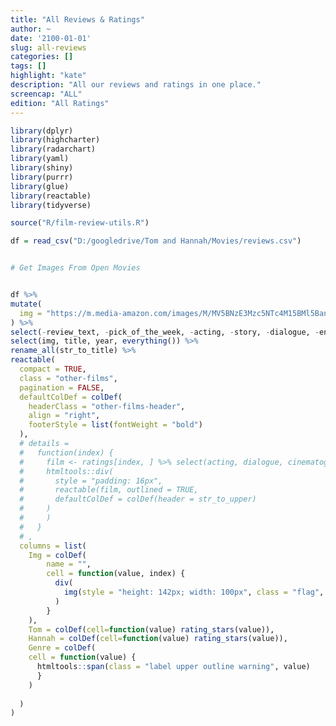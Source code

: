 ```yaml
---
title: "All Reviews & Ratings"
author: ~
date: '2100-01-01'
slug: all-reviews
categories: []
tags: []
highlight: "kate"
description: "All our reviews and ratings in one place."
screencap: "ALL"
edition: "All Ratings"
---
```


```r
library(dplyr)
library(highcharter)
library(radarchart)
library(yaml)
library(shiny)
library(purrr)
library(glue)
library(reactable)
library(tidyverse)

source("R/film-review-utils.R")

df = read_csv("D:/googledrive/Tom and Hannah/Movies/reviews.csv")


# Get Images From Open Movies



```


```r

df %>%
mutate(
  img = "https://m.media-amazon.com/images/M/MV5BNzE3Mzc5NTc4M15BMl5BanBnXkFtZTgwMDYwNzM3MjI@._V1_SX300.jpg"
) %>%
select(-review_text, -pick_of_the_week, -acting, -story, -dialogue, -entertainment, -cinematography, -image) %>%
select(img, title, year, everything()) %>%
rename_all(str_to_title) %>%
reactable(
  compact = TRUE,
  class = "other-films",
  pagination = FALSE,
  defaultColDef = colDef(
    headerClass = "other-films-header", 
    align = "right",
    footerStyle = list(fontWeight = "bold")
  ),
  # details = 
  #   function(index) {
  #     film <- ratings[index, ] %>% select(acting, dialogue, cinematography, entertainment, story)
  #     htmltools::div(
  #       style = "padding: 16px", 
  #       reactable(film, outlined = TRUE,
  #       defaultColDef = colDef(header = str_to_upper)
  #     )
  #     )
  #   }
  # ,
  columns = list(
    Img = colDef(
        name = "",
        cell = function(value, index) {
          div(
            img(style = "height: 142px; width: 100px", class = "flag", alt = "", src = value)
          )
        }
    ),
    Tom = colDef(cell=function(value) rating_stars(value)),
    Hannah = colDef(cell=function(value) rating_stars(value)),
    Genre = colDef(
    cell = function(value) {
      htmltools::span(class = "label upper outline warning", value)
      }  
    )
    
  )
)


```